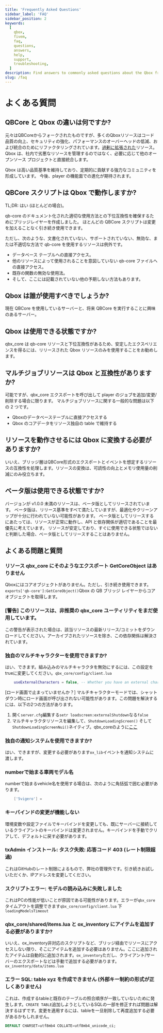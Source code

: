 ```yaml
---
title: 'Frequently Asked Questions'
sidebar_label: 'FAQ'
sidebar_position: 2
keywords:
  [
    qbox,
    fivem,
    faq,
    questions,
    answers,
    help,
    support,
    troubleshooting,
  ]
description: Find answers to commonly asked questions about the Qbox framework, including compatibility, features, installation, and troubleshooting information.
slug: /faq
---
```



# よくある質問

## QBCore と Qbox の違いは何ですか?

元々はQBCoreからフォークされたものですが、多くのQboxリソースはコード品質の向上、セキュリティの強化、パフォーマンスのオーバーヘッドの低減、および統合のためにリファクタリングされています。[過剰に拡張された](https://coxdocs.dev)リソース。
Qbox は、社内で劣悪なリソースを管理するのではなく、必要に応じて他のオープンソース プロジェクトと直接統合します。

Qbox は高い品質基準を維持しており、定期的に貢献する強力なコミュニティを形成しています。
今後、player の機能面での進化が期待されます。

## QBCore スクリプトは Qbox で動作しますか?

TL;DR: はい (ほとんどの場合)。

qb-core のドキュメント化された適切な使用方法との下位互換性を確保するためにブリッジレイヤーを作成しました。
ほとんどの QBCore スクリプトは変更を加えることなく引き続き使用できます。

ただし、次のような、文書化されていない、サポートされていない、無効な、または不適切な方法で qb-core を使用するリソースは例外です。

- データベース テーブルへの直接アクセス。
- 他のリソースによって使用されることを意図していない qb-core ファイルへの直接アクセス。
- 既存の関数の無効な使用法。
- そして、ここには記載されていない他の予期しない方法もあります。

## Qbox は誰が使用すべきでしょうか?

現在 QBCore を使用しているサーバーと、将来 QBCore を実行することに興味のあるサーバー。

## Qbox は使用できる状態ですか?

qbx_core は qb-core リソースと下位互換性があるため、安定したエクスペリエンスを得るには、リリースされた Qbox リソースのみを使用することをお勧めします。

## マルチジョブリソースは Qbox と互換性がありますか?

可能ですが、qbx_core エクスポートを呼び出して player のジョブを追加/変更/削除する場合に限ります。
マルチジョブリソースに関する一般的な問題は以下の 2 つです。

- Qboxのデータベーステーブルに直接アクセスする
- Qbox のコアデータをリソース独自の table で維持する

## リソースを動作させるには Qbox に変換する必要がありますか?

いいえ、ブリッジ層はQBCore形式のエクスポートとイベントを想定するリソースの互換性を処理します。リソースの変換は、可読性の向上とメモリ使用量の削減にのみ役立ちます。

## ベータ版は使用できる状態ですか?

バージョンが v1.0.0 未満のリソースは、ベータ版としてリリースされています。
ベータ版は、リリース基準をすべて満たしていますが、最適化やクリーンアップが十分に行われていない可能性があります。
ベータ版としてリリースするにあたっては、リソースが正常に動作し、API と依存関係が適切であることを最優先に考えています。
リソースが安定しており、すぐに使用できる状態ではないと判断した場合、ベータ版としてリリースすることはありません。

## よくある問題と質問

### リソース qbx_core にそのようなエクスポート GetCoreObject はありません

Qboxにはコアオブジェクトがありません。ただし、引き続き使用できます。`exports['qb-core']:GetCoreObject()`Qbox の QB ブリッジ レイヤーからコア オブジェクトを取得します。

### \[警告] このリソースは、非推奨の qbx_core ユーティリティをまだ使用しています。

この警告が表示された場合は、該当リソースの最新リリース/コミットをダウンロードしてください。アーカイブされたリソースを除き、この依存関係は解決されています。

### 独自のマルチキャラクターを使用できますか?

はい、できます。組み込みのマルチキャラクタを無効にするには、この設定をtrueに変更してください。`qbx_core/config/client.lua`

```lua filename="qbx_core/config/client.lua"
    useExternalCharacters = false, -- Whether you have an external character management resource. (If true, disables the character management inside the core)
```

<Callout type="info">
[ロード画面で止まっていませんか？]
マルチキャラクターモードでは、シャットダウン時にロード画面が呼び出されない可能性があります。この問題を解決するには、以下の2つの方法があります。

1. 開く`server.cfg`編集する`setr loadscreen:externalShutdown`なる`false`
2. マルチキャラクタリソースを編集して、`ShutdownLoadingScreen()` そして `ShutdownLoadingScreenNui()`ネイティブ。qbx_coreのように[ここ](https://github.com/Qbox-project/qbx_core/blob/6e50abaf966295a4245c901a37ecb64343d63677/client/character.lua#L387-L388)

</Callout>

### 独自の通知システムを使用できますか?

はい、できますが、変更する必要があります`ox_lib`イベントを通知システムに渡します。

### numberで始まる車両モデル名

numberで始まるvehicle名を使用する場合は、次のように角括弧で囲む必要があります。

```lua
    ['5vigero'] =
```

### キーバインドの変更が機能しない

環境変数や設定ファイルでキーバインドを変更しても、既にサーバーに接続しているクライアントのキーバインドは変更されません。キーバインドを手動でクリアして、デフォルトに戻す必要があります。

### txAdmin インストール: タスク失敗: 応答コード 403 (レート制限超過)

これはGitHubのレート制限によるもので、弊社の管理外です。引き続きお試しいただくか、IPアドレスを変更してください。

### スクリプトエラー: モデルの読み込みに失敗しました

これはPCの性能が低いことが原因である可能性があります。エラーが`qbx_core`タイムアウトを調整できます`qbx_core/config/client.lua` 下 `loadingModelsTimeout`

### qbx_core/shared/items.lua と ox_inventory にアイテムを追加する必要がありますか?

いいえ、ox_inventory非対応のスクリプトなど、ブリッジ経由でリソースにアクセスしない限り、そこにアイテムを追加する必要はありません。ここに追加されたアイテムは自動的に追加されます。`ox_inventory`ただし、クライアント/サーバーのエクスポートなどは手動で追加する必要があります。`ox_inventory/data/items.lua`

### エラー SQL: table xyz を作成できません (外部キー制約の形式が正しくありません)

これは、作成するtableと既存のテーブルの照合順序が一致していないために発生します。`CREATE TABLE`追加しようとしているSQLの一部を修正すれば問題は解決するはずです。変更を適用するには、tableを一旦削除して再度追加する必要があるかもしれません。

```sql
DEFAULT CHARSET=utf8mb4 COLLATE=utf8mb4_unicode_ci;
```
